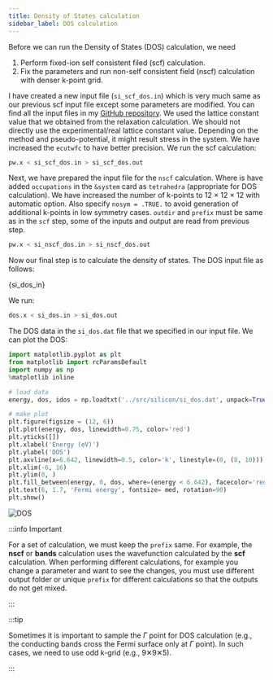 ```yaml
---
title: Density of States calculation
sidebar_label: DOS calculation
---
```


Before we can run the Density of States (DOS) calculation, we need

1. Perform fixed-ion self consistent filed (scf) calculation.
2. Fix the parameters and run non-self consistent field (nscf) calculation with
denser k-point grid.

I have created a new input file (`si_scf_dos.in`) which is very much same as our
previous scf input file except some parameters are modified. You can find all
the input files in my [GitHub repository](https://github.com/pranabdas/espresso/).
We used the lattice constant value that we obtained from the relaxation
calculation. We should not directly use the experimental/real lattice constant
value. Depending on the method and pseudo-potential, it might result stress in
the system. We have increased the `ecutwfc` to have better precision. We run the
scf calculation:

```bash
pw.x < si_scf_dos.in > si_scf_dos.out
```

Next, we have prepared the input file for the `nscf` calculation. Where is have
added `occupations` in the `&system` card as `tetrahedra` (appropriate for DOS
calculation). We have increased the number of k-points to 12 × 12 × 12 with
automatic option. Also specify `nosym = .TRUE.` to avoid generation of
additional k-points in low symmetry cases. `outdir` and `prefix` must be same as
in the `scf` step, some of the inputs and output are read from previous step.

```bash
pw.x < si_nscf_dos.in > si_nscf_dos.out
```

Now our final step is to calculate the density of states. The DOS input file as
follows:


<CodeBlock className="bash" title="src/silicon/si_dos.in">{si_dos_in}</CodeBlock>

We run:
```bash
dos.x < si_dos.in > si_dos.out
```
The DOS data in the `si_dos.dat` file that we specified in our input file. We
can plot the DOS:

```python title="notebooks/silicon-dos.ipynb"
import matplotlib.pyplot as plt
from matplotlib import rcParamsDefault
import numpy as np
%matplotlib inline

# load data
energy, dos, idos = np.loadtxt('../src/silicon/si_dos.dat', unpack=True)

# make plot
plt.figure(figsize = (12, 6))
plt.plot(energy, dos, linewidth=0.75, color='red')
plt.yticks([])
plt.xlabel('Energy (eV)')
plt.ylabel('DOS')
plt.axvline(x=6.642, linewidth=0.5, color='k', linestyle=(0, (8, 10)))
plt.xlim(-6, 16)
plt.ylim(0, )
plt.fill_between(energy, 0, dos, where=(energy < 6.642), facecolor='red', alpha=0.25)
plt.text(6, 1.7, 'Fermi energy', fontsize= med, rotation=90)
plt.show()
```

![DOS](/img/silicon-dos.png)

:::info Important

For a set of calculation, we must keep the `prefix` same. For example, the
**nscf** or **bands** calculation uses the wavefunction calculated by the
**scf** calculation. When performing different calculations, for example you
change a parameter and want to see the changes, you must use different output
folder or unique `prefix` for different calculations so that the outputs do not
get mixed.

:::

:::tip

Sometimes it is important to sample the $\Gamma$ point for DOS calculation
(e.g., the conducting bands cross the Fermi surface only at $\Gamma$ point). In
such cases, we need to use odd k-grid (e.g., 9✕9✕5).

:::
